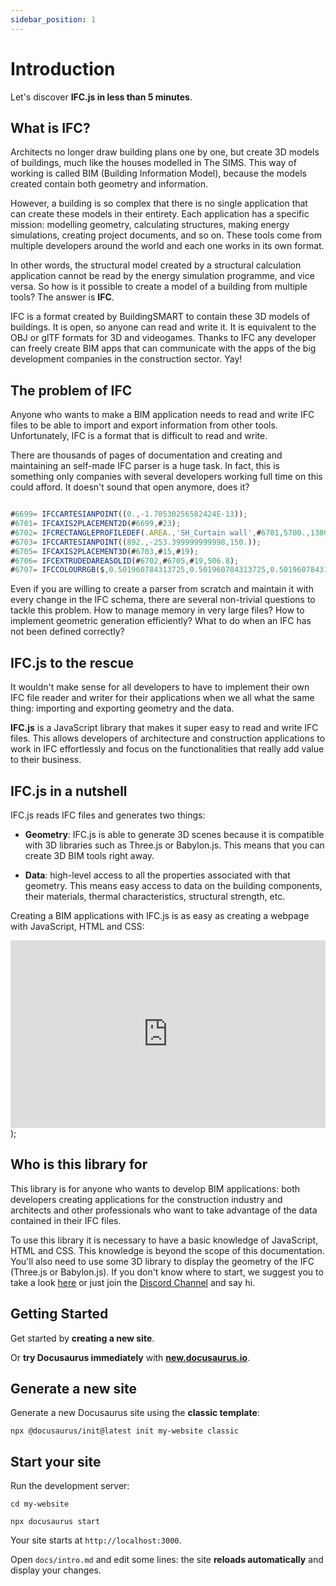```yaml
---
sidebar_position: 1
---
```


# Introduction

Let's discover **IFC.js in less than 5 minutes**.

## What is IFC?

Architects no longer draw building plans one by one, but create 3D models of buildings, much like the houses modelled in The SIMS. This way of working is called BIM (Building Information Model), because the models created contain both geometry and information.

However, a building is so complex that there is no single application that can create these models in their entirety. Each application has a specific mission: modelling geometry, calculating structures, making energy simulations, creating project documents, and so on. These tools come from multiple developers around the world and each one works in its own format. 

In other words, the structural model created by a structural calculation application cannot be read by the energy simulation programme, and vice versa. So how is it possible to create a model of a building from multiple tools? The answer is **IFC**.

IFC is a format created by BuildingSMART to contain these 3D models of buildings. It is open, so anyone can read and write it. It is equivalent to the OBJ or glTF formats for 3D and videogames. Thanks to IFC any developer can freely create BIM apps that can communicate with the apps of the big development companies in the construction sector. Yay!

## The problem of IFC

Anyone who wants to make a BIM application needs to read and write IFC files to be able to import and export information from other tools. Unfortunately, IFC is a format that is difficult to read and write.

There are thousands of pages of documentation and creating and maintaining an self-made IFC parser is a huge task. In fact, this is something only companies with several developers working full time on this could afford. It doesn't sound that open anymore, does it?

```js title="This is what an IFC looks like from inside:"

#6699= IFCCARTESIANPOINT((0.,-1.70530256582424E-13));
#6701= IFCAXIS2PLACEMENT2D(#6699,#23);
#6702= IFCRECTANGLEPROFILEDEF(.AREA.,'SH_Curtain wall',#6701,5700.,1380.);
#6703= IFCCARTESIANPOINT((892.,-253.399999999998,150.));
#6705= IFCAXIS2PLACEMENT3D(#6703,#15,#19);
#6706= IFCEXTRUDEDAREASOLID(#6702,#6705,#19,506.8);
#6707= IFCCOLOURRGB($,0.501960784313725,0.501960784313725,0.501960784313725);

```

Even if you are willing to create a parser from scratch and maintain it with every change in the IFC schema, there are several non-trivial questions to tackle this problem. How to manage memory in very large files? How to implement geometric generation efficiently? What to do when an IFC has not been defined correctly?

## IFC.js to the rescue

It wouldn't make sense for all developers to have to implement their own IFC file reader and writer for their applications when we all what the same thing: importing and exporting geometry and the data.

**IFC.js** is a JavaScript library that makes it super easy to read and write IFC files. This allows developers of architecture and construction applications to work in IFC effortlessly and focus on the functionalities that really add value to their business.

## IFC.js in a nutshell

IFC.js reads IFC files and generates two things:

- **Geometry**: IFC.js is able to generate 3D scenes because it is compatible with 3D libraries such as Three.js or Babylon.js. This means that you can create 3D BIM tools right away.


- **Data**: high-level access to all the properties associated with that geometry. This means easy access to data on the building components, their materials, thermal characteristics, structural strength, etc.


Creating a BIM applications with IFC.js is as easy as creating a webpage with JavaScript, HTML and CSS:

<iframe width="100%" height="300" src="https://ifcjs.github.io/hello-world/introduction/" allowfullscreen="allowfullscreen" allowpaymentrequest frameborder="0"></iframe>
);

<Highlight></Highlight>

## Who is this library for

This library is for anyone who wants to develop BIM applications: both developers creating applications for the construction industry and architects and other professionals who want to take advantage of the data contained in their IFC files.

To use this library it is necessary to have a basic knowledge of JavaScript, HTML and CSS. This knowledge is beyond the scope of this documentation. You'll also need to use some 3D library to display the geometry of the IFC (Three.js or Babylon.js). If you don't know where to start, we suggest you to take a look [here](https://threejsfundamentals.org/) or just join the [Discord Channel](https://discord.com/invite/g7Uzn2KSwB) and say hi.

<script async src="//jsfiddle.net/ansoni/up9q7d6L/10/embed/js,html,css,result/dark/"></script>

## Getting Started

Get started by **creating a new site**.

Or **try Docusaurus immediately** with **[new.docusaurus.io](https://new.docusaurus.io)**.

## Generate a new site

Generate a new Docusaurus site using the **classic template**:

```shell
npx @docusaurus/init@latest init my-website classic
```

## Start your site

Run the development server:

```shell
cd my-website

npx docusaurus start
```

Your site starts at `http://localhost:3000`.

Open `docs/intro.md` and edit some lines: the site **reloads automatically** and display your changes.
